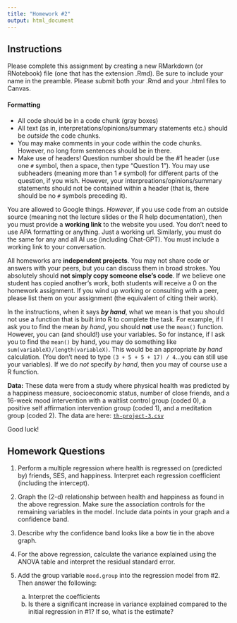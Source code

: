 ```yaml
---
title: "Homework #2"
output: html_document
---
```


## Instructions

Please complete this assignment by creating a new RMarkdown (or RNotebook) file (one that has the extension .Rmd). Be sure to include your name in the preamble. Please submit both your .Rmd and your .html files to Canvas.

#### Formatting

-   All code should be in a code chunk (gray boxes)
-   All text (as in, interpretations/opinions/summary statements etc.) should be *outside* the code chunks.
-   You may make comments in your code within the code chunks. However, no long form sentences should be in there.
-   Make use of headers! Question number should be the \#1 header (use one `#` symbol, then a space, then type "Question 1"). You may use subheaders (meaning more than 1 `#` symbol) for different parts of the question, if you wish. However, your interpreations/opinions/summary statements should not be contained within a header (that is, there should be no `#` symbols preceding it).

You are allowed to Google things. *However*, if you use code from an outside source (meaning not the lecture slides or the R help documentation), then you must provide a **working link** to the website you used. You don't need to use APA formatting or anything. Just a working url. Similarly, you must do the same for any and all AI use (including Chat-GPT). You must include a working link to your conversation.

All homeworks are **independent projects**. You may not share code or answers with your peers, but you can discuss them in broad strokes. You absolutely should **not simply copy someone else’s code**. If we believe one student has copied another’s work, both students will receive a 0 on the homework assignment. If you wind up working or consulting with a peer, please list them on your assignment (the equivalent of citing their work).

In the instructions, when it says ***by hand***, what we mean is that you should not use a function that is built into R to complete the task. For example, if I ask you to find the mean *by hand*, you should **not** use the `mean()` function. However, you can (and should!) use your variables. So for instance, if I ask you to find the `mean()` by hand, you may do something like `sum(variableX)/length(variableX)`. This would be an appropriate *by hand* calculation. (You don't need to type `(3 + 5 + 5 + 17) / 4`...you can still use your variables). If we do *not* specify *by hand*, then you may of course use a R function.

**Data:** These data were from a study where physical health was predicted by a happiness measure, socioeconomic status, number of close friends, and a 16-week mood intervention with a waitlist control group (coded 0), a positive self affirmation intervention group (coded 1), and a meditation group (coded 2). The data are here: [`th-project-3.csv`](th-project-3.csv)

Good luck!

## Homework Questions

1. Perform a multiple regression where health is regressed on (predicted by) friends, SES, and happiness. Interpret each regression coefficient (including the intercept). 

2. Graph the (2-d) relationship between health and happiness as found in the above regression. Make sure the association controls for the remaining variables in the model. Include data points in your graph and a confidence band. 

3. Describe why the confidence band looks like a bow tie in the above graph. 

4. For the above regression, calculate the variance explained using the ANOVA table and interpret the residual standard error.

5. Add the group variable `mood.group` into the regression model from #2. Then answer the following:

    a. Interpret the coefficients
    b. Is there a significant increase in variance explained compared to the initial regression in #1? If so, what is the estimate? 

